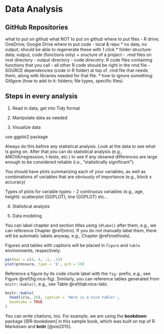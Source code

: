 # Data Analysis {#intro}

## GitHub Repositories

what to put on github
what NOT to put on github
where to put files - R drive; OneDrive; Google Drive
where to put code - local & repo
* no data, no output; should be able to regenerate these with 1 click
* folder structure: data; output, code (functions only)
+  sructure of a project
- .rmd files on root directory
- output directory
- code direcotry: R code files containing functions that you call
- all other R code should be right in the rmd file
- SOURCE dependencies (code in R folder) at top of .rmd file that needs them, along with libraries needed for that file.
* how to ignore something: GitIgore (how to add to it: folders; file types, specific files)


## Steps in every analysis

1) Read in data, get into Tidy format

2) Manipulate data as needed

3) Visualize data

use ggplot2 package

Always do this before any statistical analysis.  Look at the data to see what is going on.  After that you can do statistical analysis (e.g., ANOVA/regression, t-tests, etc.) to see if any obsered differences are large enough to be considered reliable (i.e., "statistically significant"). 

You should have plots summarizing each of your variables, as well as combinations of variables that are obviously of importance (e.g., block x accuracy)

Types of plots for variable types:
- 2 continuous variables (e.g., age, height): scatterplot (GGPLOT); line (GGPLOT)
etc...

4) Statistical analysis

5) Data modeling 

























You can label chapter and section titles using `{#label}` after them, e.g., we can reference Chapter \@ref(intro). If you do not manually label them, there will be automatic labels anyway, e.g., Chapter \@ref(methods).

Figures and tables with captions will be placed in `figure` and `table` environments, respectively.

```r
par(mar = c(4, 4, .1, .1))
plot(pressure, type = 'b', pch = 19)
```

Reference a figure by its code chunk label with the `fig:` prefix, e.g., see Figure \@ref(fig:nice-fig). Similarly, you can reference tables generated from `knitr::kable()`, e.g., see Table \@ref(tab:nice-tab).

```r
knitr::kable(
  head(iris, 20), caption = 'Here is a nice table!',
  booktabs = TRUE
)
```

You can write citations, too. For example, we are using the **bookdown** package [@R-bookdown] in this sample book, which was built on top of R Markdown and **knitr** [@xie2015].
